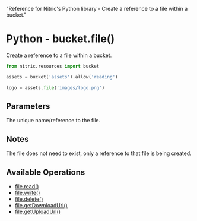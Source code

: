   "Reference for Nitric's Python library - Create a reference to a file within a bucket."

# Python - bucket.file()

Create a reference to a file within a bucket.

```python
from nitric.resources import bucket

assets = bucket('assets').allow('reading')

logo = assets.file('images/logo.png')
```

## Parameters

<Properties>
  <Property name="name" type="string" required>
    The unique name/reference to the file.
  </Property>
</Properties>

## Notes

The file does not need to exist, only a reference to that file is being created.

## Available Operations

- [file.read()](./bucket-file-read)
- [file.write()](./bucket-file-write)
- [file.delete()](./bucket-file-delete)
- [file.getDownloadUrl()](./bucket-file-downloadurl)
- [file.getUploadUrl()](./bucket-file-uploadurl)

